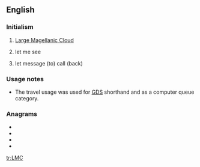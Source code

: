 ==English==

===Initialism===
{{rfc-header|Initialism}}
{{head|en|initialism}}

# {{label|en|galaxy}} [[w:Large Magellanic Cloud|Large Magellanic Cloud]]
# {{label|en|internet slang}} let me see
# {{label|en|travel|dated}} let message (to) call (back)

===Usage notes===
* The travel usage was used for [[GDS]] shorthand and as a computer queue category.

===Anagrams===
* {{l|en|clm}}
* {{l|en|CML}}
* {{l|en|MCL}}
* {{l|en|MLC}}

[[tr:LMC]]